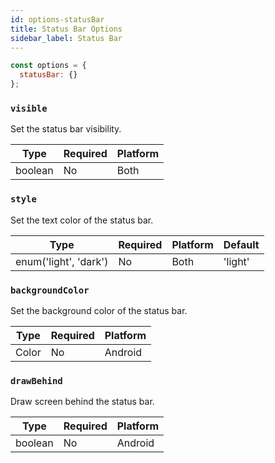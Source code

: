 ```yaml
---
id: options-statusBar
title: Status Bar Options
sidebar_label: Status Bar
---
```


```js
const options = {
  statusBar: {}
};
```

### `visible`

Set the status bar visibility.

| Type    | Required | Platform |
| ------- | -------- | -------- |
| boolean | No       | Both     |

### `style`

Set the text color of the status bar.

| Type                  | Required | Platform | Default |
| --------------------- | -------- | -------- | ------- |
| enum('light', 'dark') | No       | Both     | 'light' |

### `backgroundColor`

Set the background color of the status bar.

| Type  | Required | Platform |
| ----- | -------- | -------- |
| Color | No       | Android  |

### `drawBehind`

Draw screen behind the status bar.

| Type  | Required | Platform |
| ----- | -------- | -------- |
| boolean | No       | Android  |
